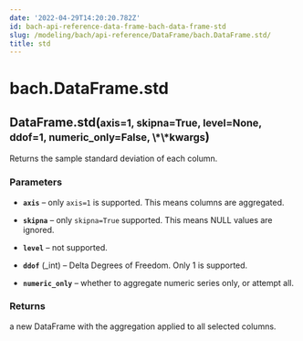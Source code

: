 ```yaml
---
date: '2022-04-29T14:20:20.782Z'
id: bach-api-reference-data-frame-bach-data-frame-std
slug: /modeling/bach/api-reference/DataFrame/bach.DataFrame.std/
title: std
---
```


# bach.DataFrame.std

<div class="method">
<h2 class="signature-class"><span class="additional-name">DataFrame.</span><span class="name">std(</span><small class="parameter-list"><span class="parameter" id="axis">axis=1</span>, <span class="parameter" id="skipna">skipna=True</span>, <span class="parameter" id="level">level=None</span>, <span class="parameter" id="ddof">ddof=1</span>, <span class="parameter" id="numeric_only">numeric_only=False</span>, <span class="parameter" id="**">\*\*kwargs</span></small>)</h2>


<div class="content">

Returns the sample standard deviation of each column.


### Parameters

* **`axis`** – only `axis=1` is supported. This means columns are aggregated.

* **`skipna`** – only `skipna=True` supported. This means NULL values are ignored.

* **`level`** – not supported.

* **`ddof`** (_int) – Delta Degrees of Freedom. Only 1 is supported.

* **`numeric_only`** – whether to aggregate numeric series only, or attempt all.



### Returns

a new DataFrame with the aggregation applied to all selected columns.



</div>

</div>

